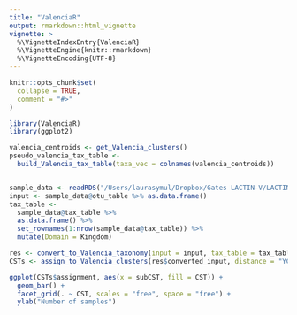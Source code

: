 ```yaml
---
title: "ValenciaR"
output: rmarkdown::html_vignette
vignette: >
  %\VignetteIndexEntry{ValenciaR}
  %\VignetteEngine{knitr::rmarkdown}
  %\VignetteEncoding{UTF-8}
---
```


```r
knitr::opts_chunk$set(
  collapse = TRUE,
  comment = "#>"
)
```

```r
library(ValenciaR)
library(ggplot2)
```



```r

valencia_centroids <- get_Valencia_clusters()
pseudo_valencia_tax_table <- 
  build_Valencia_tax_table(taxa_vec = colnames(valencia_centroids))



```





```r

sample_data <- readRDS("/Users/laurasymul/Dropbox/Gates LACTIN-V/LACTIN-V Data/01_preprocessed/16S_data/LactinV_16S_full_data_phyloseq_2023_01_11.RDS")
input <- sample_data@otu_table %>% as.data.frame()
tax_table <- 
  sample_data@tax_table %>% 
  as.data.frame() %>% 
  set_rownames(1:nrow(sample_data@tax_table)) %>% 
  mutate(Domain = Kingdom)

res <- convert_to_Valencia_taxonomy(input = input, tax_table = tax_table)
CSTs <- assign_to_Valencia_clusters(res$converted_input, distance = "YC")

ggplot(CSTs$assignment, aes(x = subCST, fill = CST)) +
  geom_bar() +
  facet_grid(. ~ CST, scales = "free", space = "free") +
  ylab("Number of samples")

```

